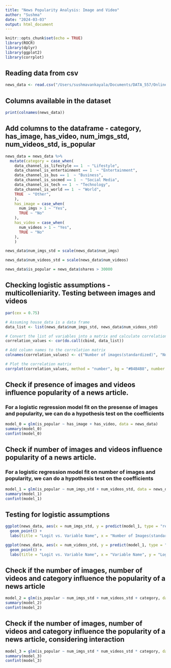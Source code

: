 ```yaml
---
title: "News Popularity Analysis: Image and Video"
author: "Sushma"
date: "2024-03-03"
output: html_document
---
```


```r
knitr::opts_chunk$set(echo = TRUE)
library(ROCR)
library(dplyr)
library(ggplot2)
library(corrplot)
```

## Reading data from csv 

```r
news_data <- read.csv("/Users/sushmavankayala/Documents/DATA_557/OnlineNewsPopularity/data/OnlineNewsPopularity.csv")
```

## Columns available in the dataset

```r
print(colnames(news_data))
```
## Add columns to the dataframe - category, has_image, has_video, num_imgs_std, num_videos_std, is_popular

```r
news_data = news_data %>%
  mutate(category = case_when(
    data_channel_is_lifestyle == 1  ~ "Lifestyle",
    data_channel_is_entertainment == 1  ~ "Entertainment",
    data_channel_is_bus == 1  ~ "Business",
    data_channel_is_socmed == 1  ~ "Social Media",
    data_channel_is_tech == 1  ~ "Technology",
    data_channel_is_world == 1  ~ "World",
    TRUE  ~ "Other",
    ),
    has_image = case_when(
      num_imgs > 1 ~ "Yes",
      TRUE ~ "No"
    ),
    has_video = case_when(
      num_videos > 1 ~ "Yes",
      TRUE ~ "No"
    ),
    )

news_data$num_imgs_std = scale(news_data$num_imgs)

news_data$num_videos_std = scale(news_data$num_videos)

news_data$is_popular = news_data$shares > 30000

```

## Checking logistic assumptions - multicolleniarity. Testing between images and videos

```r
par(cex = 0.75)

# Assuming house_data is a data frame
data_list <- list(news_data$num_imgs_std, news_data$num_videos_std)

# Convert the list of variables into a matrix and calculate correlations
correlation_values <- cor(do.call(cbind, data_list))

# Add column names to the correlation matrix
colnames(correlation_values) <- c("Number of images(standardized)", "Number of videos(standardized)" )

# Plot the correlation matrix
corrplot(correlation_values, method = "number", bg = "#B4B4B8", number.digits = 2)

```

## Check if presence of images and videos influence popularity of a news article.
### For a logistic regression model fit on the presense of images and popularity, we can do a hypothesis test on the coefficients
```r
model_0 = glm(is_popular ~ has_image + has_video, data = news_data)
summary(model_0)
confint(model_0)
```

## Check if number of images and videos influence popularity of a news article.
### For a logistic regression model fit on number of images and popularity, we can do a hypothesis test on the coefficients
```r
model_1 = glm(is_popular ~ num_imgs_std + num_videos_std, data = news_data)
summary(model_1)
confint(model_1)
```
## Testing for logistic assumptions

```r
ggplot(news_data, aes(x = num_imgs_std, y = predict(model_1, type = "response"))) +
  geom_point() +
  labs(title = "Logit vs. Variable Name", x = "Number of Images(standardized)", y = "Log Odds of Popularity")
```

```r
ggplot(news_data, aes(x = num_videos_std, y = predict(model_1, type = "response"))) +
  geom_point() +
  labs(title = "Logit vs. Variable Name", x = "Variable Name", y = "Log Odds of Popularity")
```


## Check if the number of images, number of videos and category influence the popularity of a news article

```r
model_2 = glm(is_popular ~ num_imgs_std + num_videos_std + category, data = news_data)
summary(model_2)
confint(model_2)
```

## Check if the number of images, number of videos and category influence the popularity of a news article, considering interaction

```r
model_3 = glm(is_popular ~ num_imgs_std * num_videos_std * category, data = news_data)
summary(model_3)
confint(model_3)
```


